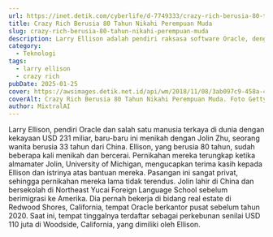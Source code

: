 ```yaml
---
url: https://inet.detik.com/cyberlife/d-7749333/crazy-rich-berusia-80-tahun-nikahi-perempuan-muda
title: Crazy Rich Berusia 80 Tahun Nikahi Perempuan Muda
slug: crazy-rich-berusia-80-tahun-nikahi-perempuan-muda
description: Larry Ellison adalah pendiri raksasa software Oracle, dengan posisi terakhir sebagai Chief Technology Officer dan Executive Chairman.
category:
  - Teknologi
tags:
  - larry ellison
  - crazy rich
pubDate: 2025-01-25
cover: https://awsimages.detik.net.id/api/wm/2018/11/08/3ab097c9-458a-423f-a8a2-9b8ac60a7a9a_169.jpeg?wid=54&w=650&v=1&t=jpeg
coverAlt: Crazy Rich Berusia 80 Tahun Nikahi Perempuan Muda. Foto Getty Images
author: MixtralAI
---
```

Larry Ellison, pendiri Oracle dan salah satu manusia terkaya di dunia dengan kekayaan USD 231 miliar, baru-baru ini menikah dengan Jolin Zhu, seorang wanita berusia 33 tahun dari China. Ellison, yang berusia 80 tahun, sudah beberapa kali menikah dan bercerai. Pernikahan mereka terungkap ketika almamater Jolin, University of Michigan, mengucapkan terima kasih kepada Ellison dan istrinya atas bantuan mereka. Pasangan ini sangat privat, sehingga pernikahan mereka lama tidak terendus. Jolin lahir di China dan bersekolah di Northeast Yucai Foreign Language School sebelum berimigrasi ke Amerika. Dia pernah bekerja di bidang real estate di Redwood Shores, California, tempat Oracle berkantor pusat sebelum tahun 2020. Saat ini, tempat tinggalnya terdaftar sebagai perkebunan senilai USD 110 juta di Woodside, California, yang dimiliki oleh Ellison.
